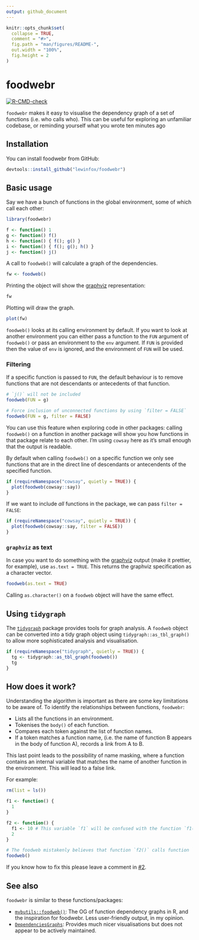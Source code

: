 ```yaml
---
output: github_document
---
```


<!-- README.md is generated from README.Rmd. Please edit that file -->

```r
knitr::opts_chunk$set(
  collapse = TRUE,
  comment = "#>",
  fig.path = "man/figures/README-",
  out.width = "100%",
  fig.height = 2
)
```

# foodwebr

<!-- badges: start -->
[![R-CMD-check](https://github.com/lewinfox/foodwebr/actions/workflows/R-CMD-check.yaml/badge.svg)](https://github.com/lewinfox/foodwebr/actions/workflows/R-CMD-check.yaml)
<!-- badges: end -->

`foodwebr` makes it easy to visualise the dependency graph of a set of functions (i.e. who calls
who). This can be useful for exploring an unfamiliar codebase, or reminding yourself what you wrote
ten minutes ago

## Installation

You can install foodwebr from GitHub:

``` r
devtools::install_github("lewinfox/foodwebr")
```

## Basic usage

Say we have a bunch of functions in the global environment, some of which call each other:

```r
library(foodwebr)

f <- function() 1
g <- function() f()
h <- function() { f(); g() }
i <- function() { f(); g(); h() }
j <- function() j()
```

A call to `foodweb()` will calculate a graph of the dependencies.

```r
fw <- foodweb()
```

Printing the object will show the [graphviz](https://graphviz.org/) representation:

```r
fw
```

Plotting will draw the graph.

```r
plot(fw)
```

`foodweb()` looks at its calling environment by default. If you want to look at another environment
you can either pass a function to the `FUN` argument of `foodweb()` or pass an environment to the
`env` argument. If `FUN` is provided then the value of `env` is ignored, and the environment of
`FUN` will be used.

### Filtering

If a specific function is passed to `FUN`, the default behaviour is to remove functions that are not
descendants or antecedents of that function.

```r
# `j()` will not be included
foodweb(FUN = g)

# Force inclusion of unconnected functions by using `filter = FALSE`
foodweb(FUN = g, filter = FALSE)
```

You can use this feature when exploring code in other packages: calling `foodweb()` on a function in
another package will show you how functions in that package relate to each other. I'm using `cowsay`
here as it's small enough that the output is readable.

By default when calling `foodweb()` on a specific function we only see functions that are in the
direct line of descendants or antecendents of the specified function.

```r
if (requireNamespace("cowsay", quietly = TRUE)) {
  plot(foodweb(cowsay::say))
}
```

If we want to include _all_ functions in the package, we can pass `filter = FALSE`:

```r
if (requireNamespace("cowsay", quietly = TRUE)) {
  plot(foodweb(cowsay::say, filter = FALSE))
}
```

### `graphviz` as text

In case you want to do something with the [graphviz](https://graphviz.org/) output (make it
prettier, for example), use `as.text = TRUE`. This returns the graphviz specification as a character
vector.

```r
foodweb(as.text = TRUE)
```

Calling `as.character()` on a `foodweb` object will have the same effect.


## Using `tidygraph`

The [`tidygraph`](https://tidygraph.data-imaginist.com/) package provides tools for graph analysis.
A `foodweb` object can be converted into a tidy graph object using `tidygraph::as_tbl_graph()` to
allow more sophisticated analysis and visualisation.

```r
if (requireNamespace("tidygraph", quietly = TRUE)) {
  tg <- tidygraph::as_tbl_graph(foodweb())
  tg
}
```


## How does it work?

Understanding the algorithm is important as there are some key limitations to be aware of. To
identify the relationships between functions, `foodwebr`:

* Lists all the functions in an environment.
* Tokenises the `body()` of each function.
* Compares each token against the list of function names.
* If a token matches a function name, (i.e. the name of function B appears in the body of function
  A), records a link from A to B.
  
This last point leads to the possibility of name masking, where a function contains an internal
variable that matches the name of another function in the environment. This will lead to a false
link.

For example:

```r
rm(list = ls())
```

```r
f1 <- function() {
  1
}

f2 <- function() {
  f1 <- 10 # This variable `f1` will be confused with the function `f1()`
  2
}

# The foodweb mistakenly believes that function `f2()` calls function `f1()`
foodweb()
```

If you know how to fix this please leave a comment in
[#2](https://github.com/lewinfox/foodwebr/issues/2).

## See also

`foodwebr` is similar to these functions/packages:

* [`mvbutils::foodweb()`](): The OG of function dependency graphs in R, and the inspiration for
  foodwebr. Less user-friendly output, in my opinion.
* [`DependenciesGraphs`](https://github.com/datastorm-open/DependenciesGraphs): Provides much nicer
  visualisations but does not appear to be actively maintained.
